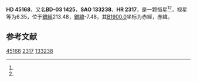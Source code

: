 {{Starbox begin
| name = HD 45168
}}
{{Starbox observe
| epoch = [[J2000.0|J2000.0]]
| constell = {{星座名待查}}<ref name=SIMBAD>{{cite web
 | url=http://simbad.u-strasbg.fr/simbad/sim-id?Ident=HR+2317
 | title =Pulsating variable Star
 | publisher=Centre de Données astronomiques de Strasbourg
 | work=SIMBAD
 | accessdate=2012-07-13}}</ref><ref name=DATA>{{cite web
 | url=http://vizier.u-strasbg.fr/viz-bin/VizieR-5?-out.add=.&-source=5050&-corr=PK=HR&-out.max=9999&HR=2317
 | title=VizieR Detailed Page
 | accessdate=2012-07-13
 | archive-date=2016-03-05
 | archive-url=https://web.archive.org/web/20160305225823/http://vizier.u-strasbg.fr/viz-bin/VizieR-5?-out.add=.&-source=5050&-corr=PK=HR&-out.max=9999&HR=2317
 | dead-url=no
 }}</ref>
| 星官 = 
| ra = {{RA|6|25|47.1}}<ref name=SIMBAD /><ref name=DATA />
| dec = {{DEC|-3|53|21}}<ref name=SIMBAD /><ref name=DATA />
| appmag_v = 6.35<ref name=SIMBAD /><ref name=DATA />
}}
{{Starbox character
| class = G9III<ref name=SIMBAD /><ref name=DATA />
| b-v = 1.02<ref name=SIMBAD /><ref name=DATA />
| u-b = 0.77<ref name=SIMBAD /><ref name=DATA />
| r-i = <ref name=SIMBAD /><ref name=DATA />
| variable = 
}}
{{Starbox astrometry
| radial_v = 0.77
| prop_mo_ra = 12
| parallax = 
| p_error = 
}}
{{Starbox catalog
| names =BD-03 1425，[[SAO星表|SAO]] 133238，[[HD星表|HD]] 45168，[[HR星表|HR]] 2317}}
{{Starbox reference |Simbad=HR+2317}}
{{Starbox end}}

'''HD 45168'''，又名'''BD-03 1425'''，'''SAO 133238'''、'''HR 2317'''，是一颗恒星<ref name=SIMBAD /><ref name=DATA />，视星等为6.35，位于[[銀道座標系|銀經]]213.48，[[銀道座標系|銀緯]]-7.48，其[[B1900.0|B1900.0]]坐标为赤經{{RA|6|20|48.8}}，赤緯{{DEC|-3|-7.48|57}}。

== 参考文献 ==
{{reflist}}

{{star-stub}}

[[Category:HD和HDE天體|45168]]
[[Category:HR天體|2317]]
[[Category:SAO天體|133238]]